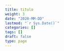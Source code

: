 ```yaml
---
title: titulo
weight: 3
date: "2020-MM-DD"
lastmod: "`r Sys.Date()`"
categories: []
tags: []
draft: false  
type: page 
---
```



